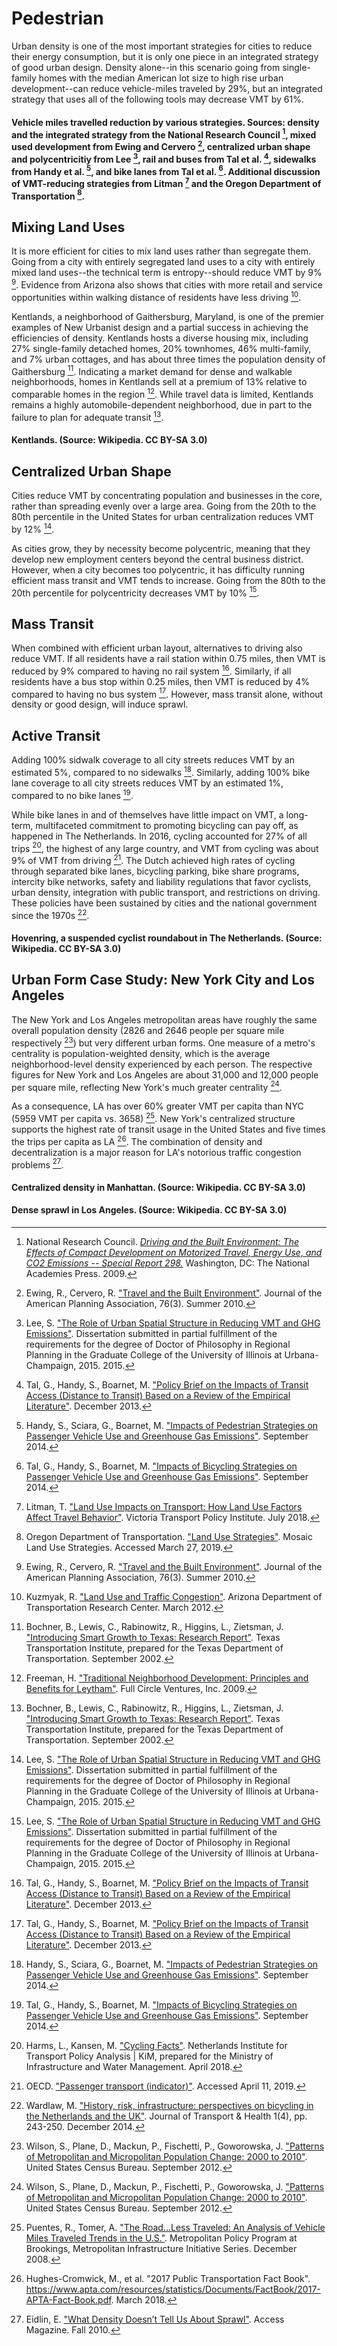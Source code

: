 # Pedestrian

Urban density is one of the most important strategies for cities to reduce their energy consumption, but it is only one piece in an integrated strategy of good urban design. Density alone--in this scenario going from single-family homes with the median American lot size to high rise urban development--can reduce vehicle-miles traveled by 29%, but an integrated strategy that uses all of the following tools may decrease VMT by 61%.

#### Vehicle miles travelled reduction by various strategies. Sources: density and the integrated strategy from the National Research Council [^15], mixed used development from Ewing and Cervero [^4], centralized urban shape and polycentricitiy from Lee [^11], rail and buses from Tal et al. [^23], sidewalks from Handy et al. [^6], and bike lanes from Tal et al. [^22]. Additional discussion of VMT-reducing strategies from Litman [^12] and the Oregon Department of Transportation [^18].

## Mixing Land Uses
It is more efficient for cities to mix land uses rather than segregate them. Going from a city with entirely segregated land uses to a city with entirely mixed land uses--the technical term is entropy--should reduce VMT by 9% [^4]. Evidence from Arizona also shows that cities with more retail and service opportunities within walking distance of residents have less driving [^10].

Kentlands, a neighborhood of Gaithersburg, Maryland, is one of the premier examples of New Urbanist design and a partial success in achieving the efficiencies of density. Kentlands hosts a diverse housing mix, including 27% single-family detached homes, 20% townhomes, 46% multi-family, and 7% urban cottages, and has about three times the population density of Gaithersburg [^1]. Indicating a market demand for dense and walkable neighborhoods, homes in Kentlands sell at a premium of 13% relative to comparable homes in the region [^5]. While travel data is limited, Kentlands remains a highly automobile-dependent neighborhood, due in part to the failure to plan for adequate transit [^1].

#### Kentlands. (Source: Wikipedia. CC BY-SA 3.0)

## Centralized Urban Shape
Cities reduce VMT by concentrating population and businesses in the core, rather than spreading evenly over a large area. Going from the 20th to the 80th percentile in the United States for urban centralization reduces VMT by 12% [^11].

As cities grow, they by necessity become polycentric, meaning that they develop new employment centers beyond the central business district. However, when a city becomes too polycentric, it has difficulty running efficient mass transit and VMT tends to increase. Going from the 80th to the 20th percentile for polycentricity decreases VMT by 10% [^11].

## Mass Transit

When combined with efficient urban layout, alternatives to driving also reduce VMT. If all residents have a rail station within 0.75 miles, then VMT is reduced by 9% compared to having no rail system [^23]. Similarly, if all residents have a bus stop within 0.25 miles, then VMT is reduced by 4% compared to having no bus system [^23]. However, mass transit alone, without density or good design, will induce sprawl.

## Active Transit
Adding 100% sidwalk coverage to all city streets reduces VMT by an estimated 5%, compared to no sidewalks [^6]. Similarly, adding 100% bike lane coverage to all city streets reduces VMT by an estimated 1%, compared to no bike lanes [^22].

While bike lanes in and of themselves have little impact on VMT, a long-term, multifaceted commitment to promoting bicycling can pay off, as happened in The Netherlands. In 2016, cycling accounted for 27% of all trips [^7], the highest of any large country, and VMT from cycling was about 9% of VMT from driving [^16]. The Dutch achieved high rates of cycling through separated bike lanes, bicycling parking, bike share programs, intercity bike networks, safety and liability regulations that favor cyclists, urban density, integration with public transport, and restrictions on driving. These policies have been sustained by cities and the national government since the 1970s [^24].

#### Hovenring, a suspended cyclist roundabout in The Netherlands. (Source: Wikipedia. CC BY-SA 3.0)

## Urban Form Case Study: New York City and Los Angeles
The New York and Los Angeles metropolitan areas have roughly the same overall population density (2826 and 2646 people per square mile respectively [^25]) but very different urban forms. One measure of a metro's centrality is population-weighted density, which is the average neighborhood-level density experienced by each person. The respective figures for New York and Los Angeles are about 31,000 and 12,000 people per square mile, reflecting New York's much greater centrality [^25].

As a consequence, LA has over 60% greater VMT per capita than NYC (5959 VMT per capita vs. 3658) [^20]. New York's centralized structure supports the highest rate of transit usage in the United States and five times the trips per capita as LA [^8]. The combination of density and decentralization is a major reason for LA's notorious traffic congestion problems [^3].

#### Centralized density in Manhattan. (Source: Wikipedia. CC BY-SA 3.0)

#### Dense sprawl in Los Angeles. (Source: Wikipedia. CC BY-SA 3.0)

[^1]: Bochner, B., Lewis, C., Rabinowitz, R., Higgins, L., Zietsman, J. ["Introducing Smart Growth to Texas: Research Report"](https://static.tti.tamu.edu/tti.tamu.edu/documents/4238-1.pdf). Texas Transportation Institute, prepared for the Texas Department of Transportation. September 2002.

[^2]: City of Antioch. ["Mixed-use design guidelines"](https://www.antiochca.gov/fc/community-development/planning/Chapter-5-Mixed-Use-Design-Guidelines.pdf). Accessed September 12, 2022.

[^3]: Eidlin, E. ["What Density Doesn’t Tell Us About Sprawl"](http://www.accessmagazine.org/fall-2010/density-doesnt-tell-us-sprawl/). Access Magazine. Fall 2010.

[^4]: Ewing, R., Cervero, R. ["Travel and the Built Environment"](https://eastportlandactionplan.org/sites/default/files/Ewing_Cervero_JAPA_2010_Travel%2BBE_MetaAnalysis.pdf). Journal of the American Planning Association, 76(3). Summer 2010.

[^5]: Freeman, H. ["Traditional Neighborhood Development: Principles and Benefits for Leytham"](http://www.leytham.com/pdf/tnd_benefits.pdf). Full Circle Ventures, Inc. 2009.

[^6]: Handy, S., Sciara, G., Boarnet, M. ["Impacts of Pedestrian Strategies on Passenger Vehicle Use and Greenhouse Gas Emissions"](https://www.arb.ca.gov/cc/sb375/policies/ped/walking_brief.pdf). September 2014.

[^7]: Harms, L., Kansen, M. ["Cycling Facts"](https://www.government.nl/binaries/government/documents/reports/2018/04/01/cycling-facts-2018/Cycling+facts+2018.pdf). Netherlands Institute for Transport Policy Analysis | KiM, prepared for the Ministry of Infrastructure and Water Management. April 2018.

[^8]: Hughes-Cromwick, M., et al. "2017 Public Transportation Fact Book". https://www.apta.com/resources/statistics/Documents/FactBook/2017-APTA-Fact-Book.pdf. March 2018.

[^9]: Kim, D., Jin, J. ["The Effect of Land Use on Housing Price and Rent: Empirical Evidence of Job Accessibility and Mixed Land Use"](https://www.researchgate.net/publication/331111846_The_Effect_of_Land_Use_on_Housing_Price_and_Rent_Empirical_Evidence_of_Job_Accessibility_and_Mixed_Land_Use). Sustainability 11(3): 938. February 2019.

[^10]: Kuzmyak, R. ["Land Use and Traffic Congestion"](https://www.azdot.gov/docs/default-source/planning/az618.pdf). Arizona Department of Transportation Research Center. March 2012.

[^11]: Lee, S. ["The Role of Urban Spatial Structure in Reducing VMT and GHG Emissions"](https://www.ideals.illinois.edu/bitstream/handle/2142/88966/LEE-DISSERTATION-2015.pdf). Dissertation submitted in partial fulfillment of the requirements for the degree of Doctor of Philosophy in Regional Planning in the Graduate College of the University of Illinois at Urbana-Champaign, 2015. 2015.

[^12]: Litman, T. ["Land Use Impacts on Transport: How Land Use Factors Affect Travel Behavior"](http://www.vtpi.org/landtravel.pdf). Victoria Transport Policy Institute. July 2018.

[^13]: MRSC. ["Missing Middle Housing"](https://mrsc.org/Home/Explore-Topics/Planning/Housing/Missing-Middle-Housing.aspx). Accessed September 12, 2022.

[^14]: MRSC. ["Transit-Oriented Development"](https://mrsc.org/Home/Explore-Topics/Planning/Development-Types-and-Land-Uses/Transit-Oriented-Development.aspx). Accessed September 12, 2022.

[^15]: National Research Council. [*Driving and the Built Environment: The Effects of Compact Development on Motorized Travel, Energy Use, and CO2 Emissions -- Special Report 298.*](https://www.nap.edu/catalog/12747/driving-and-the-built-environment-the-effects-of-compact-development) Washington, DC: The National Academies Press. 2009.

[^16]: OECD. ["Passenger transport (indicator)"](https://data.oecd.org/transport/passenger-transport.htm). Accessed April 11, 2019.

[^17]: Office of Policy Development and Research. ["Regulatory Barriers Clearinghouse"](https://www.huduser.gov/portal/rbc/rbcsearch). U. S. Department of Housing and Urban Development. Accessed September 12, 2022.

[^18]: Oregon Department of Transportation. ["Land Use Strategies"](https://www.oregon.gov/ODOT/Planning/Documents/Mosaic-Land-Use-Strategies.pdf). Mosaic Land Use Strategies. Accessed March 27, 2019.

[^19]: Oregon Transportation and Growth Management Program. ["Commercial and Mixed Use Development Code Handbook"](https://www.oregon.gov/lcd/Publications/Commercial_MixedUse_CodeHandbook.pdf). Accessed September 12, 2022.

[^20]: Puentes, R., Tomer, A. ["The Road...Less Traveled: An Analysis of Vehicle Miles Traveled Trends in the U.S."](https://www.brookings.edu/wp-content/uploads/2016/06/vehicle_miles_traveled_report.pdf). Metropolitan Policy Program at Brookings, Metropolitan Infrastructure Initiative Series. December 2008.

[^21]: Soulliere, J. ["Lanes and Sharrows and Buffers…Oh My! Four Types of Bike Lanes Explained"](https://www.smartcitiesdive.com/ex/sustainablecitiescollective/lanes-and-sharrows-and-buffers-oh-my-four-types-bike-lanes-explained/1200740/). Smart Cities Dive. Accessed October 12, 2022.

[^22]: Tal, G., Handy, S., Boarnet, M. ["Impacts of Bicycling Strategies on Passenger Vehicle Use and Greenhouse Gas Emissions"](https://www.arb.ca.gov/cc/sb375/policies/bicycling/bicycling_brief.pdf). September 2014.

[^23]: Tal, G., Handy, S., Boarnet, M. ["Policy Brief on the Impacts of Transit Access (Distance to Transit) Based on a Review of the Empirical Literature"](https://www.arb.ca.gov/cc/sb375/policies/transitaccess/transit_access_brief120313.pdf). December 2013.

[^24]: Wardlaw, M. ["History, risk, infrastructure: perspectives on bicycling in the Netherlands and the UK"](https://www.sciencedirect.com/science/article/pii/S2214140514000838). Journal of Transport & Health 1(4), pp. 243-250. December 2014.

[^25]: Wilson, S., Plane, D., Mackun, P., Fischetti, P., Goworowska, J. ["Patterns of Metropolitan and Micropolitan Population Change: 2000 to 2010"](https://www.census.gov/prod/cen2010/reports/c2010sr-01.pdf). United States Census Bureau. September 2012.